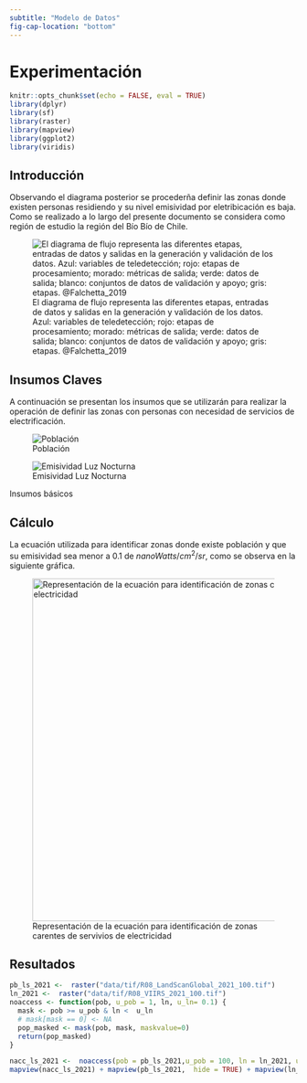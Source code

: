 ```yaml
---
subtitle: "Modelo de Datos"
fig-cap-location: "bottom"
---
```


# Experimentación {#sec-experiments}

```r
knitr::opts_chunk$set(echo = FALSE, eval = TRUE)
library(dplyr)
library(sf)
library(raster)
library(mapview)
library(ggplot2)
library(viridis)

```


## Introducción

Observando el diagrama posterior se procederña definir las zonas donde existen personas residiendo y su nivel emisividad por eletribicación es baja. Como se realizado a lo largo del presente documento se considera como región de estudio la región del Bío Bío de Chile. 

![El diagrama de flujo representa las diferentes etapas, entradas de datos y salidas en la generación y validación de los datos. Azul: variables de teledetección; rojo: etapas de procesamiento; morado: métricas de salida; verde: datos de salida; blanco: conjuntos de datos de validación y apoyo; gris: etapas. @Falchetta_2019](images/workflow.png){fig-aling="center"}

## Insumos Claves


A continuación se presentan los insumos que se utilizarán para realizar la operación de definir las zonas con personas con necesidad de servicios de electrificación.

::: {#fig-insumosbas layout-ncol=2}

![Población](images/R08_LandScanGlobal_2021_100.png){#fig-landscan}

![Emisividad Luz Nocturna](images/R08_VIIRS_2021_100.png){#fig-luznoc}

Insumos básicos
:::


## Cálculo


La ecuación utilizada para identificar zonas donde existe población y que su emisividad sea menor a $0.1$ de $nanoWatts/cm^2/sr$, como se observa en la siguiente gráfica.


![Representación de la ecuación para identificación de zonas carentes de servivios de electricidad](images/formula.png){width=600}



## Resultados

```r
pb_ls_2021 <-  raster("data/tif/R08_LandScanGlobal_2021_100.tif")
ln_2021 <-  raster("data/tif/R08_VIIRS_2021_100.tif")
noaccess <- function(pob, u_pob = 1, ln, u_ln= 0.1) {
  mask <- pob >= u_pob & ln <  u_ln
  # mask[mask == 0] <- NA
  pop_masked <- mask(pob, mask, maskvalue=0)
  return(pop_masked)
}

nacc_ls_2021 <-  noaccess(pob = pb_ls_2021,u_pob = 100, ln = ln_2021, u_ln = 1)
mapview(nacc_ls_2021) + mapview(pb_ls_2021,  hide = TRUE) + mapview(ln_2021, hide = TRUE)


```

